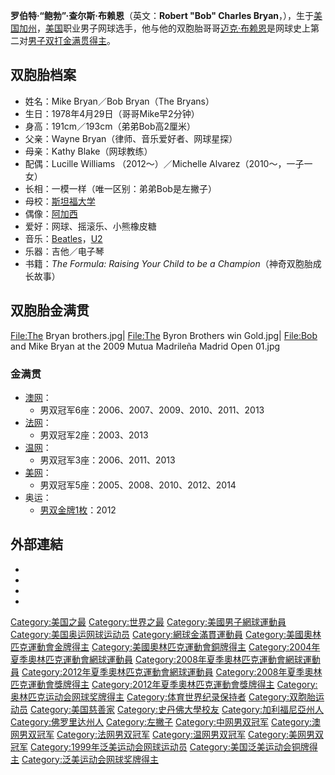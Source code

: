 {{Link style|time=2015-12-11T02:12:47+00:00}}
{{noteTA
|G1=Tennis
}}
{{Infobox 网球
|playername=Bob Bryan<br>鲍勃·布赖恩
|image=[[File:Bryan_B._RG15_(1)_(19120636110).jpg|200px]]
|residence={{USA}}[[佛罗里达州|佛罗里达州]][[陽光島海灘_(佛羅里達州)|陽光島海灘]]
|country = {{USA}}
|生日={{birth date and age|mf=yes|1978|04|29}}
|出生地={{USA}}[[加州|加州]][[卡馬里奧_(加利福尼亞州)|卡馬里奧]]
|height={{height|ft=6|in=4}}
|weight={{convert|202|lb|kg}}
|college={{USA}}[[斯坦福大学|斯坦福大学]]
|turnedpro=1998年
|plays=左手握拍<br>（单手反拍）
|careerprizemoney=$11,533,345
|singlesrecord=21／40<br> （ATP巡回赛、大满贯及团体赛）
|singlestitles=
|highestsinglesranking=No. 116<br>（2000年11月13日）
|AustralianOpenresult=第三轮（2000）
|FrenchOpenresult=第一轮（2000）
|Wimbledonresult=第二轮 （2001）
|USOpenresult=第二轮（1998）
|Othertournaments=
|Olympicssresult=
|doublesrecord=876／266<br> （ATP巡回赛、大满贯及团体赛）
|doublestitles= '''100'''
|highestdoublesranking=No. '''1''' <br>（2003年9月8日）
|currentdoublesranking=No. '''4''' <br>（2016年6月6日）
|grandslamsdoublesresults=Yes
|AustralianOpenDoublesresult='''冠军''' <br>（[[:en:2006_Australian_Open_–_Men's_Doubles|2006]], [[:en:2007_Australian_Open_–_Men's_Doubles|2007]], [[:en:Australian_Open_–_Men's_Doubles|2009~2011]], [[:en:2013_Australian_Open_–_Men's_Doubles|2013]]）
|FrenchOpenDoublesresult='''冠军'''<br> （[[:en:2003_French_Open_–_Men's_Doubles|2003]], [[:en:2013_French_Open_–_Men's_Doubles|2013]]）
|WimbledonDoublesresult='''冠军'''<br> （[[:en:2006_Wimbledon_Championships_–_Men's_Doubles|2006]], [[:en:2011_Wimbledon_Championships_–_Men's_Doubles|2011]], [[:en:2013_Wimbledon_Championships_–_Men's_Doubles|2013]]）
|USOpenDoublesresult='''冠军'''<br> （[[:en:2005_US_Open_(tennis)|2005]], [[:en:2008_US_Open_–_Men's_Doubles|2008]], [[:en:2010_US_Open_–_Men's_Doubles|2010]], [[:en:2012_US_Open_–_Men's_Doubles|2012]], 2014）
|其它男子双打比赛=Yes
|MastersCupDoublesresult='''冠军''' <br>（[[:en:2003_Tennis_Masters_Cup_–_Doubles|2003]], [[:en:2004_Tennis_Masters_Cup_–_Doubles|2004]], [[:en:2009_ATP_World_Tour_Finals_–_Doubles|2009]]）
|奥运会=[[File:Bronze_medal.svg|20px]] 铜牌 （[[:en:Tennis_at_the_2008_Summer_Olympics_–_Men's_doubles|2008]]）
[[File:Gold_medal.svg|20px]] '''金牌''' （[[:en:Tennis_at_the_2012_Summer_Olympics_–_Men's_doubles|2012]]）
|Mixed=yes
|mixedtitles= 7
|澳網混雙最好成績= 八强 <br>（[[:en:2002_Australian_Open#Mixed_Doubles|2002]], [[:en:2005_Australian_Open_–_Mixed_Doubles|2005]], [[:en:2006_Australian_Open_–_Mixed_Doubles|2006]], [[:en:2007_Australian_Open_–_Mixed_Doubles|2007]], [[:en:2013_Australian_Open_–_Mixed_Doubles|2013]]）
|法網混雙最好成績='''冠军'''<br>（[[:en:2008_French_Open_–_Mixed_Doubles|2008]], [[:en:2009_French_Open_–_Mixed_Doubles|2009]]）
|溫網混雙最好成績='''冠军''' <br>（[[:en:2008_Wimbledon_Championships_–_Mixed_Doubles|2008]]）
|美網混雙最好成績='''冠军''' <br>（[[:en:2003_US_Open_(tennis)#Mixed_doubles|2003]], [[:en:2004_US_Open_–_Mixed_Doubles|2004]], [[:en:2006_US_Open_–_Mixed_Doubles|2006]], [[:en:2010_US_Open_–_Mixed_Doubles|2010]]）
|其它混合双打比赛=Yes
|奥运会=第一轮（[[:en:Tennis_at_the_2012_Summer_Olympics_–_Mixed_doubles|2012]]）
|updated=January 12, 2013
}}
{{MedalTableTop}}
{{MedalSport|男子[[網球|網球]]}}
{{MedalCountry|{{USA}}}}
{{MedalCompetition|[[奧林匹克運動會|奧林匹克運動會]]}}
{{MedalGold| [[2012年夏季奧林匹克運動會|2012年倫敦]] | [[2012年夏季奧林匹克運動會網球比賽|雙打]]}}
{{MedalBronze| [[2008年夏季奧林匹克運動會|2008年北京]] | [[2008年夏季奧林匹克運動會網球比賽|雙打]]}}
{{MedalCompetition|[[:en:Pan_American_Games|泛美運動會]]}}
{{MedalBronze| [[:en:1999_Pan_American_Games|1999年泛美运动会]] |雙打}}
{{MedalBottom}}

'''罗伯特·“鲍勃”·查尔斯·布赖恩'''（英文：'''Robert "Bob" Charles Bryan'''，{{bd|1978年|4月29日}}），生于[[美国|美国]][[加州|加州]]，[[美国|美国]]职业男子网球选手，他与他的双胞胎哥哥[[迈克·布赖恩|迈克·布赖恩]]是网球史上第二对[[金满贯|男子双打金满贯得主]]。

== 双胞胎档案 == 
*姓名：Mike Bryan／Bob Bryan（The Bryans）
*生日：1978年4月29日（哥哥Mike早2分钟）
*身高：191cm／193cm（弟弟Bob高2厘米）
*父亲：Wayne Bryan（律师、音乐爱好者、网球星探）
*母亲：Kathy Blake（网球教练）
*配偶：Lucille Williams （2012～）／Michelle Alvarez（2010～，一子一女）
*长相：一模一样（唯一区别：弟弟Bob是左撇子）
*母校：[[斯坦福大学|斯坦福大学]]
*偶像：[[阿加西|阿加西]]
*爱好：网球、摇滚乐、小熊橡皮糖
*音乐：[[披头四乐团|Beatles]]，[[U2樂團|U2]]
*乐器：吉他／电子琴
*书籍：''The Formula: Raising Your Child to be a Champion''（神奇双胞胎成长故事）

== 双胞胎金满贯 ==
<gallery>
File:The Bryan brothers.jpg|
File:The Byron Brothers win Gold.jpg|
File:Bob and Mike Bryan at the 2009 Mutua Madrileña Madrid Open 01.jpg
</gallery>
=== 金满贯 ===
* [[澳大利亚网球公开赛|澳网]]：
** 男双冠军6座：2006、2007、2009、2010、2011、2013
* [[法国网球公开赛|法网]]：
** 男双冠军2座：2003、2013
* [[温布尔登网球公开赛|温网]]：
** 男双冠军3座：2006、2011、2013
* [[美國網球公開賽|美网]]：
** 男双冠军5座：2005、2008、2010、2012、2014
* 奥运：
** [[2012年夏季奥林匹克运动会网球比赛|男双金牌1枚]]：2012

== 外部連結 ==
{{Commonscat|Bob Bryan}}
* {{Official|http://www.bryanbros.com/}}
* {{ATP|B588}}
* {{ITF Profile|id=10014592}}
* {{DavisCupplayerlink|10014592}}

{{网球选手前十名}}
{{奧運網球男雙金牌}}

{{DEFAULTSORT:Bryan, Bob}}
[[Category:美国之最|Category:美国之最]]
[[Category:世界之最|Category:世界之最]]
[[Category:美國男子網球運動員|Category:美國男子網球運動員]]
[[Category:美国奥运网球运动员|Category:美国奥运网球运动员]]
[[Category:網球金滿貫運動員|Category:網球金滿貫運動員]]
[[Category:美國奧林匹克運動會金牌得主|Category:美國奧林匹克運動會金牌得主]]
[[Category:美國奧林匹克運動會銅牌得主|Category:美國奧林匹克運動會銅牌得主]]
[[Category:2004年夏季奧林匹克運動會網球運動員|Category:2004年夏季奧林匹克運動會網球運動員]]
[[Category:2008年夏季奧林匹克運動會網球運動員|Category:2008年夏季奧林匹克運動會網球運動員]]
[[Category:2012年夏季奧林匹克運動會網球運動員|Category:2012年夏季奧林匹克運動會網球運動員]]
[[Category:2008年夏季奧林匹克運動會獎牌得主|Category:2008年夏季奧林匹克運動會獎牌得主]]
[[Category:2012年夏季奧林匹克運動會獎牌得主|Category:2012年夏季奧林匹克運動會獎牌得主]]
[[Category:奥林匹克运动会网球奖牌得主|Category:奥林匹克运动会网球奖牌得主]]
[[Category:体育世界纪录保持者|Category:体育世界纪录保持者]]
[[Category:双胞胎运动员|Category:双胞胎运动员]]
[[Category:美国慈善家|Category:美国慈善家]]
[[Category:史丹佛大學校友|Category:史丹佛大學校友]]
[[Category:加利福尼亞州人|Category:加利福尼亞州人]]
[[Category:佛罗里达州人|Category:佛罗里达州人]]
[[Category:左撇子|Category:左撇子]]
[[Category:中网男双冠军|Category:中网男双冠军]]
[[Category:澳网男双冠军|Category:澳网男双冠军]]
[[Category:法网男双冠军|Category:法网男双冠军]]
[[Category:温网男双冠军|Category:温网男双冠军]]
[[Category:美网男双冠军|Category:美网男双冠军]]
[[Category:1999年泛美运动会网球运动员|Category:1999年泛美运动会网球运动员]]
[[Category:美国泛美运动会铜牌得主|Category:美国泛美运动会铜牌得主]]
[[Category:泛美运动会网球奖牌得主|Category:泛美运动会网球奖牌得主]]